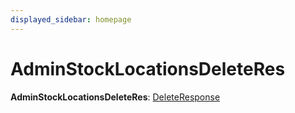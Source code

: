 ```yaml
---
displayed_sidebar: homepage
---
```



# AdminStockLocationsDeleteRes

 **AdminStockLocationsDeleteRes**: [DeleteResponse](medusa.DeleteResponse-1.mdx)
